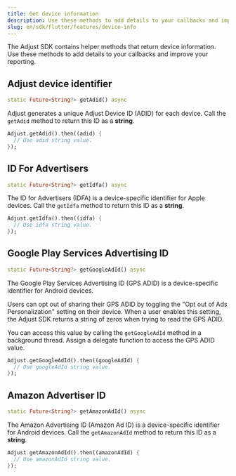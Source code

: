 ```yaml
---
title: Get device information
description: Use these methods to add details to your callbacks and improve your reporting.
slug: en/sdk/flutter/features/device-info
---
```


The Adjust SDK contains helper methods that return device information. Use these methods to add details to your callbacks and improve your reporting.

## Adjust device identifier

```dart title="Method signature"
static Future<String?> getAdid() async
```

Adjust generates a unique Adjust Device ID (ADID) for each device. Call the `getAdid` method to return this ID as a **string**.

```dart
Adjust.getAdid().then((adid) {
  // Use adid string value.
});
```

## ID For Advertisers

```dart title="Method signature"
static Future<String?> getIdfa() async
```

The ID for Advertisers (IDFA) is a device-specific identifier for Apple devices. Call the `getIdfa` method to return this ID as a **string**.

```dart
Adjust.getIdfa().then((idfa) {
  // Use idfa string value.
});
```

## Google Play Services Advertising ID

```dart title="Method signature"
static Future<String?> getGoogleAdId() async
```

The Google Play Services Advertising ID (GPS ADID) is a device-specific identifier for Android devices.

Users can opt out of sharing their GPS ADID by toggling the "Opt out of Ads Personalization" setting on their device. When a user enables this setting, the Adjust SDK returns a string of zeros when trying to read the GPS ADID.

You can access this value by calling the `getGoogleAdId` method in a background thread. Assign a delegate function to access the GPS ADID value.

```dart
Adjust.getGoogleAdId().then((googleAdId) {
  // Use googleAdId string value.
});
```

## Amazon Advertiser ID

```dart title="Method signature"
static Future<String?> getAmazonAdId() async
```

The Amazon Advertising ID (Amazon Ad ID) is a device-specific identifier for Android devices. Call the `getAmazonAdId` method to return this ID as a **string**.

```dart
Adjust.getAmazonAdId().then((amazonAdId) {
  // Use amazonAdId string value.
});
```
